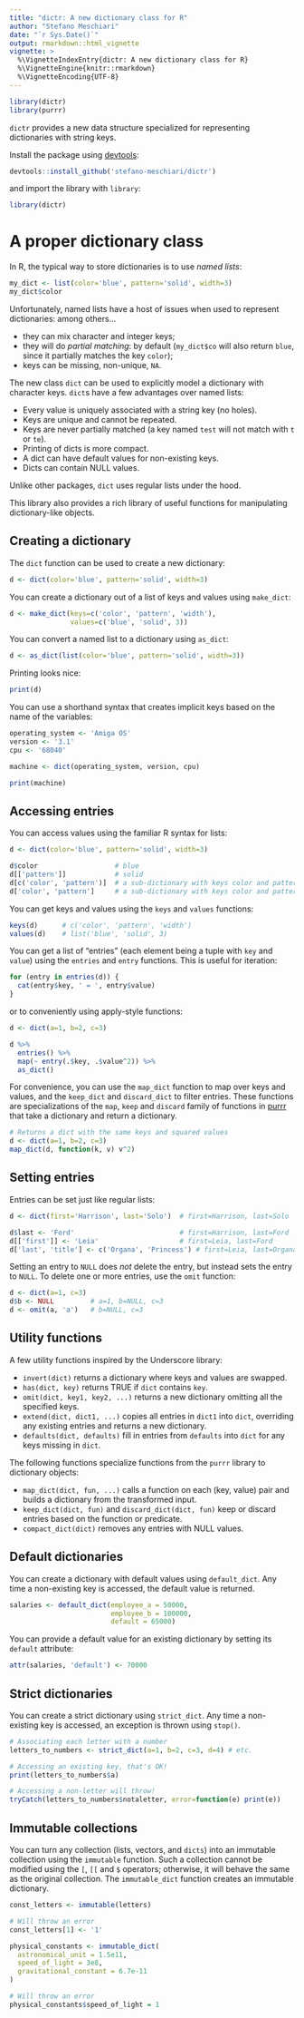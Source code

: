 ```yaml
---
title: "dictr: A new dictionary class for R"
author: "Stefano Meschiari"
date: "`r Sys.Date()`"
output: rmarkdown::html_vignette
vignette: >
  %\VignetteIndexEntry{dictr: A new dictionary class for R}
  %\VignetteEngine{knitr::rmarkdown}
  %\VignetteEncoding{UTF-8}
---
```

```r
library(dictr)
library(purrr)
```
`dictr` provides a new data structure specialized for representing dictionaries with string keys. 

Install the package using [devtools](https://cran.r-project.org/package=devtools):
```r
devtools::install_github('stefano-meschiari/dictr')
```
and import the library with `library`:
```r
library(dictr)
```


# A proper dictionary class
In R, the typical way to store dictionaries is to use *named lists*:
```r
my_dict <- list(color='blue', pattern='solid', width=3)
my_dict$color 
```

Unfortunately, named lists have a host of issues when used to represent 
dictionaries: among others... 

* they can mix character and integer keys;
* they will do *partial matching*: by default (`my_dict$co` will also return `blue`, since it partially matches the key `color`);
* keys can be missing, non-unique, `NA`.

The new class `dict` can be used to explicitly model a dictionary with character keys. 
`dict`s have a few advantages over named lists:

- Every value is uniquely associated with a string key (no holes).
- Keys are unique and cannot be repeated.
- Keys are never partially matched (a key named `test` will not match with `t` 
  or `te`).
- Printing of dicts is more compact.
- A dict can have default values for non-existing keys.
- Dicts can contain NULL values.

Unlike other packages, `dict` uses regular lists under the hood.

This library also provides a rich library of useful functions for manipulating 
dictionary-like objects.

## Creating a dictionary
The `dict` function can be used to create a new dictionary:
```r
d <- dict(color='blue', pattern='solid', width=3)
```

You can create a dictionary out of a list of keys and values using `make_dict`: 
```r
d <- make_dict(keys=c('color', 'pattern', 'width'),
               values=c('blue', 'solid', 3))
```

You can convert a named list to a dictionary using `as_dict`:
```r
d <- as_dict(list(color='blue', pattern='solid', width=3))
```

Printing looks nice:
```r
print(d)
```

You can use a shorthand syntax that creates implicit keys based on the name of 
the variables:

```r
operating_system <- 'Amiga OS'
version <- '3.1'
cpu <- '68040'

machine <- dict(operating_system, version, cpu)

print(machine)
```

## Accessing entries

You can access values using the familiar R syntax for lists:

```r
d <- dict(color='blue', pattern='solid', width=3)

d$color                   # blue
d[['pattern']]            # solid
d[c('color', 'pattern')]  # a sub-dictionary with keys color and pattern
d['color', 'pattern']     # a sub-dictionary with keys color and pattern
```

You can get keys and values using the `keys` and `values` functions:
```r
keys(d)      # c('color', 'pattern', 'width')
values(d)    # list('blue', 'solid', 3)
```

You can get a list of "entries" (each element being a tuple with `key` and `value`) 
using the `entries` and `entry` functions. This is useful for iteration:
```r
for (entry in entries(d)) {
  cat(entry$key, ' = ', entry$value)
}
```

or to conveniently using apply-style functions:
```r
d <- dict(a=1, b=2, c=3)

d %>%
  entries() %>%
  map(~ entry(.$key, .$value^2)) %>%
  as_dict()
```

For convenience, you can use the `map_dict` function to map over keys and values, and the `keep_dict` and `discard_dict` to filter entries. These functions are specializations of the `map`, `keep` and `discard` family of functions in [purrr](https://purrr.tidyverse.org) that
take a dictionary and return a dictionary.

```r
# Returns a dict with the same keys and squared values
d <- dict(a=1, b=2, c=3)
map_dict(d, function(k, v) v^2)
```

## Setting entries

Entries can be set just like regular lists:

```r
d <- dict(first='Harrison', last='Solo')  # first=Harrison, last=Solo

d$last <- 'Ford'                          # first=Harrison, last=Ford
d[['first']] <- 'Leia'                    # first=Leia, last=Ford
d['last', 'title'] <- c('Organa', 'Princess') # first=Leia, last=Organa, title=Princess
```

Setting an entry to `NULL` does _not_ delete the entry, but instead sets the entry to `NULL`. To delete one or more entries, use the `omit` function:

```r
d <- dict(a=1, c=3)
d$b <- NULL         # a=1, b=NULL, c=3
d <- omit(a, 'a')   # b=NULL, c=3
```

## Utility functions
A few utility functions inspired by the Underscore library:

- `invert(dict)` returns a dictionary where keys and values are swapped.
- `has(dict, key)` returns TRUE if `dict` contains `key`.
- `omit(dict, key1, key2, ...)` returns a new dictionary omitting all the specified keys.
- `extend(dict, dict1, ...)` copies all entries in `dict1` into `dict`, overriding any existing entries and returns a new dictionary.
- `defaults(dict, defaults)` fill in entries from `defaults` into `dict` for any keys missing in `dict`.

The following functions specialize functions from the `purrr` library to dictionary objects:

- `map_dict(dict, fun, ...)` calls a function on each (key, value) pair and builds a dictionary from the transformed input.
- `keep_dict(dict, fun)` and `discard_dict(dict, fun)` keep or discard entries based on the function or predicate.
- `compact_dict(dict)` removes any entries with NULL values.

## Default dictionaries
You can create a dictionary with default values using `default_dict`. Any time a non-existing key is accessed, the default value is returned.
```r
salaries <- default_dict(employee_a = 50000,
                         employee_b = 100000,
                         default = 65000)
```

You can provide a default value for an existing dictionary by setting its `default` attribute:

```r
attr(salaries, 'default') <- 70000
```

## Strict dictionaries
You can create a strict dictionary using `strict_dict`. Any time a non-existing key is accessed, an exception is thrown using `stop()`.
```r
# Associating each letter with a number
letters_to_numbers <- strict_dict(a=1, b=2, c=3, d=4) # etc.

# Accessing an existing key, that's OK!
print(letters_to_numbers$a)

# Accessing a non-letter will throw!
tryCatch(letters_to_numbers$notaletter, error=function(e) print(e))
```

## Immutable collections
You can turn any collection (lists, vectors, and `dicts`) into an immutable collection using the `immutable` function. Such a collection cannot be modified using the `[`, `[[` and `$` operators; otherwise, it will behave the same as the original collection. The `immutable_dict` function creates an immutable dictionary.

```r
const_letters <- immutable(letters)

# Will throw an error
const_letters[1] <- '1' 
```

```r
physical_constants <- immutable_dict(
  astronomical_unit = 1.5e11,
  speed_of_light = 3e8,
  gravitational_constant = 6.7e-11
)

# Will throw an error
physical_constants$speed_of_light = 1
```

